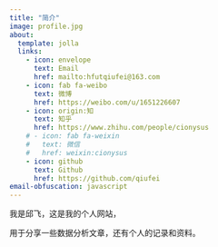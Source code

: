 ```yaml
---
title: "简介"
image: profile.jpg
about:
  template: jolla
  links:
    - icon: envelope
      text: Email
      href: mailto:hfutqiufei@163.com
    - icon: fab fa-weibo
      text: 微博
      href: https://weibo.com/u/1651226607
    - icon: origin:知
      text: 知乎
      href: https://www.zhihu.com/people/cionysus
    # - icon: fab fa-weixin
    #   text: 微信
    #   href: weixin:cionysus
    - icon: github
      text: Github
      href: https://github.com/qiufei
email-obfuscation: javascript
---
```


我是邱飞，这是我的个人网站，

用于分享一些数据分析文章，还有个人的记录和资料。
